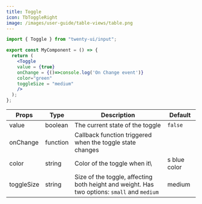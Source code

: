 ```yaml
---
title: Toggle
icon: TbToggleRight
image: /images/user-guide/table-views/table.png
---
```

<Tabs>
<Tab title="Usage">

```jsx
import { Toggle } from "twenty-ui/input";

export const MyComponent = () => {
  return (
    <Toggle
    value = {true}
    onChange = {()=>console.log('On Change event')}
    color="green"
    toggleSize = "medium"
    />
  );
};
```

</Tab>
<Tab title="Props">


| Props | Type | Description | Default |
|-------|------|-------------|--------|
| value | boolean | The current state of the toggle | `false` |
| onChange | function | Callback function triggered when the toggle state changes |  |
| color | string | Color of the toggle when it\ | s blue color |
| toggleSize | string | Size of the toggle, affecting both height and weight. Has two options: `small` and `medium` | medium |



</Tab>
</Tabs>

